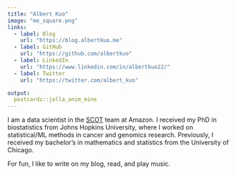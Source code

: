 ```yaml
---
title: "Albert Kuo"
image: "me_square.png"
links:
  - label: Blog
    url: "https://blog.albertkuo.me"
  - label: GitHub
    url: "https://github.com/albertkuo"
  - label: LinkedIn
    url: "https://www.linkedin.com/in/albertkuo22/"
  - label: Twitter
    url: "https://twitter.com/albert_kuo"

output:
  postcards::jolla_anim_mine
---
```


I am a data scientist in the [SCOT](https://www.amazon.science/tag/supply-chain-optimization-technologies) team at Amazon. I received my PhD in biostatistics from Johns Hopkins University, where I worked on statistical/ML methods in cancer and genomics research. Previously, I received my bachelor's in mathematics and statistics from the University of Chicago.

For fun, I like to write on my blog, read, and play music.

<!-- Global site tag (gtag.js) - Google Analytics -->
<script async src="https://www.googletagmanager.com/gtag/js?id=UA-98438367-1"></script>
<script>
  window.dataLayer = window.dataLayer || [];
  function gtag(){dataLayer.push(arguments);}
  gtag('js', new Date());

  gtag('config', 'UA-98438367-1');
</script>
